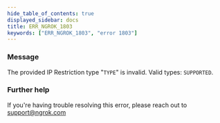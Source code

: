 ```yaml
---
hide_table_of_contents: true
displayed_sidebar: docs
title: ERR_NGROK_1803
keywords: ["ERR_NGROK_1803", "error 1803"]
---
```


### Message

The provided IP Restriction type "`TYPE`" is invalid. Valid types: `SUPPORTED`.

### Further help

If you're having trouble resolving this error, please reach out to [support@ngrok.com](mailto:support@ngrok.com?subject=Help%20with%20ERR_NGROK_1803)
